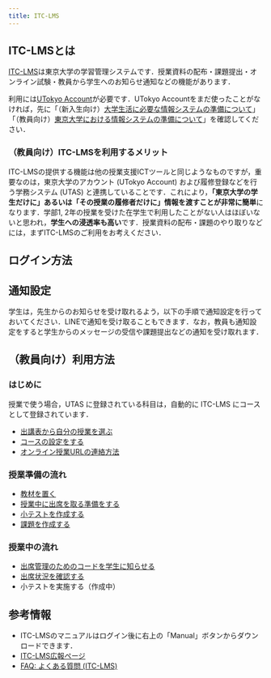 ```yaml
---
title: ITC-LMS
---
```



## ITC-LMSとは

[ITC-LMS](https://itc-lms.ecc.u-tokyo.ac.jp/)は東京大学の学習管理システムです．授業資料の配布・課題提出・オンライン試験・教員から学生へのお知らせ通知などの機能があります．

利用には[UTokyo Account](/utokyo_account/)が必要です．UTokyo Accountをまだ使ったことがなければ，先に「（新入生向け）[大学生活に必要な情報システムの準備について](/oc/)」「（教員向け）[東京大学における情報システムの準備について](/faculty_members)」を確認してください．

### （教員向け）ITC-LMSを利用するメリット

ITC-LMSの提供する機能は他の授業支援ICTツールと同じようなものですが，重要なのは，東京大学のアカウント (UTokyo Account) および履修登録などを行う学務システム (UTAS) と連携していることです．これにより，**「東京大学の学生だけに」あるいは「その授業の履修者だけに」情報を渡すことが非常に簡単**になります．学部1, 2年の授業を受けた在学生で利用したことがない人はほぼいないと思われ，**学生への浸透率も高い**です．授業資料の配布・課題のやり取りなどには，まずITC-LMSのご利用をお考えください．

## ログイン方法

<ItcLms includePart="login" />

## 通知設定

学生は，先生からのお知らせを受け取れるよう，以下の手順で通知設定を行っておいてください．LINEで通知を受け取ることもできます．なお，教員も通知設定をすると学生からのメッセージの受信や課題提出などの通知を受け取れます．

<ItcLms includePart="notification" />

## （教員向け）利用方法

### はじめに

授業で使う場合，UTAS に登録されている科目は，自動的に ITC-LMS にコースとして登録されています．

- [出講表から自分の授業を選ぶ](/lms_lecturers/timetable)
- [コースの設定をする](/lms_lecturers/course_settings)
- [オンライン授業URLの連絡方法](/faculty_members/url)

### 授業準備の流れ
- [教材を置く](/lms_lecturers/course_materials)
- [授業中に出席を取る準備をする](/lms_lecturers/prepare_attendances)
- [小テストを作成する](/lms_lecturers/prepare_quizzes)
- [課題を作成する](/lms_lecturers/assignments)

### 授業中の流れ
- [出席管理のためのコードを学生に知らせる](/lms_lecturers/attendances)
- [出席状況を確認する](/lms_lecturers/view_attendances)
- 小テストを実施する（作成中）

## 参考情報
* ITC-LMSのマニュアルはログイン後に右上の「Manual」ボタンからダウンロードできます．
* <a href="https://www.ecc.u-tokyo.ac.jp/itc-lms/">ITC-LMS広報ページ</a>
* <a href="https://www.ecc.u-tokyo.ac.jp/itc-lms/faq.html">FAQ: よくある質問 (ITC-LMS)</a>
